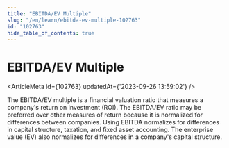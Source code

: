 ```yaml
---
title: "EBITDA/EV Multiple"
slug: "/en/learn/ebitda-ev-multiple-102763"
id: "102763"
hide_table_of_contents: true
---
```



# EBITDA/EV Multiple

<ArticleMeta id={102763} updatedAt={'2023-09-26 13:59:02'} />
<div className='border-solid border-b border-t-0 my-4 border-[var(--ifm-color-gray-300)]' />

The EBITDA/EV multiple is a financial valuation ratio that measures a company's return on investment (ROI). The EBITDA/EV ratio may be preferred over other measures of return because it is normalized for differences between companies. Using EBITDA normalizes for differences in capital structure, taxation, and fixed asset accounting. The enterprise value (EV) also normalizes for differences in a company's capital structure.

